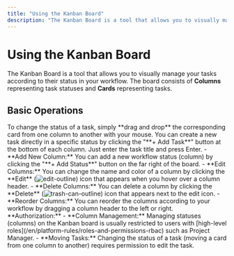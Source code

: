 ```yaml
---
title: "Using the Kanban Board"
description: "The Kanban Board is a tool that allows you to visually manage your tasks according to their status in your workflow."
---
```


# Using the Kanban Board

The Kanban Board is a tool that allows you to visually manage your tasks according to their status in your workflow. The board consists of **Columns** representing task statuses and **Cards** representing tasks.

## Basic Operations

<AccordionGroup>
  <Accordion title="Changing Task Status">
    To change the status of a task, simply **drag and drop** the corresponding card from one column to another with your mouse.
  </Accordion>
  <Accordion title="Adding a New Task">
    You can create a new task directly in a specific status by clicking the "**+ Add Task**" button at the bottom of each column. Just enter the task title and press Enter.
  </Accordion>
  <Accordion title="Managing Columns (Adding/Editing/Deleting Statuses)">
    - **Add New Column:** You can add a new workflow status (column) by clicking the "**+ Add Status**" button on the far right of the board.
    - **Edit Columns:** You can change the name and color of a column by clicking the **Edit** (<img src="/icons/pencil-outline.svg" alt="edit-outline" className="inline align-middle dark:invert" style={{width: '16px', height: '16px', margin: 0}} />) icon that appears when you hover over a column header.
    - **Delete Columns:** You can delete a column by clicking the **Delete** (<img src="/icons/trash-can-outline.svg" alt="trash-can-outline" className="inline align-middle dark:invert" style={{width: '16px', height: '16px', margin: 0}} />) icon that appears next to the edit icon.
    - **Reorder Columns:** You can reorder the columns according to your workflow by dragging a column header to the left or right.
  </Accordion>
</AccordionGroup>

<Note>
  **Authorization:**
  - **Column Management:** Managing statuses (columns) on the Kanban board is usually restricted to users with [high-level roles](/en/platform-rules/roles-and-permissions-rbac) such as Project Manager.
  - **Moving Tasks:** Changing the status of a task (moving a card from one column to another) requires permission to edit the task.
</Note>
